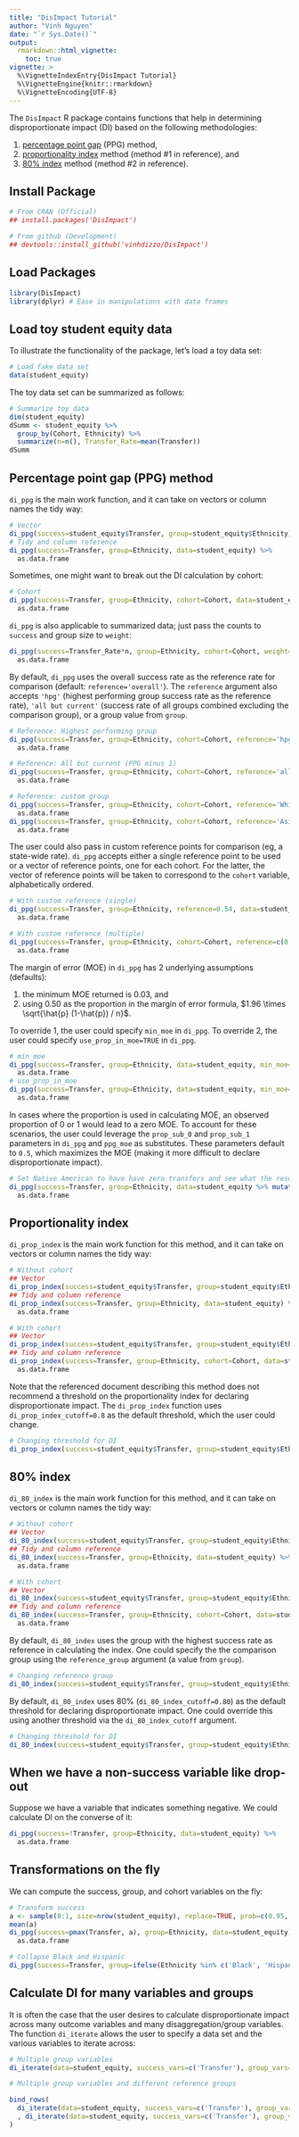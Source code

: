 ---
title: "DisImpact Tutorial"
author: "Vinh Nguyen"
date: "`r Sys.Date()`"
output:
  rmarkdown::html_vignette:
    toc: true
vignette: >
  %\VignetteIndexEntry{DisImpact Tutorial}
  %\VignetteEngine{knitr::rmarkdown}
  %\VignetteEncoding{UTF-8}
---

The `DisImpact` R package contains functions that help in determining disproportionate impact (DI) based on the following methodologies:

1. [percentage point gap](https://www.cccco.edu/-/media/CCCCO-Website/About-Us/Divisions/Digital-Innovation-and-Infrastructure/Research/Files/PercentagePointGapMethod2017.ashx) (PPG) method,
2. [proportionality index](https://www.cccco.edu/-/media/CCCCO-Website/Files/DII/guidelines-for-measuring-disproportionate-impact-in-equity-plans-tfa-ada.pdf) method (method #1 in reference), and
3. [80% index](https://www.cccco.edu/-/media/CCCCO-Website/Files/DII/guidelines-for-measuring-disproportionate-impact-in-equity-plans-tfa-ada.pdf) method (method #2 in reference).

## Install Package
```{r}
# From CRAN (Official)
## install.packages('DisImpact')

# From github (Development)
## devtools::install_github('vinhdizzo/DisImpact')
```

## Load Packages
```{r, message=FALSE, warning=FALSE}
library(DisImpact)
library(dplyr) # Ease in manipulations with data frames
```

## Load toy student equity data
To illustrate the functionality of the package, let's load a toy data set:
```{r}
# Load fake data set
data(student_equity)
```

The toy data set can be summarized as follows:
```{r}
# Summarize toy data
dim(student_equity)
dSumm <- student_equity %>%
  group_by(Cohort, Ethnicity) %>%
  summarize(n=n(), Transfer_Rate=mean(Transfer))
dSumm
```

## Percentage point gap (PPG) method
`di_ppg` is the main work function, and it can take on vectors or column names the tidy way:
```{r}
# Vector
di_ppg(success=student_equity$Transfer, group=student_equity$Ethnicity) %>% as.data.frame
# Tidy and column reference
di_ppg(success=Transfer, group=Ethnicity, data=student_equity) %>%
  as.data.frame
```

Sometimes, one might want to break out the DI calculation by cohort:
```{r}
# Cohort
di_ppg(success=Transfer, group=Ethnicity, cohort=Cohort, data=student_equity) %>%
  as.data.frame
```

`di_ppg` is also applicable to summarized data; just pass the counts to `success` and group size to `weight`:
```{r}
di_ppg(success=Transfer_Rate*n, group=Ethnicity, cohort=Cohort, weight=n, data=dSumm) %>%
  as.data.frame
```

By default, `di_ppg` uses the overall success rate as the reference rate for comparison (default: `reference='overall'`).  The `reference` argument also accepts `'hpg'` (highest performing group success rate as the reference rate), `'all but current'` (success rate of all groups combined excluding the comparison group), or a group value from `group`.

```{r}
# Reference: Highest performing group
di_ppg(success=Transfer, group=Ethnicity, cohort=Cohort, reference='hpg', data=student_equity) %>%
  as.data.frame

# Reference: All but current (PPG minus 1)
di_ppg(success=Transfer, group=Ethnicity, cohort=Cohort, reference='all but current', data=student_equity) %>%
  as.data.frame

# Reference: custom group
di_ppg(success=Transfer, group=Ethnicity, cohort=Cohort, reference='White', data=student_equity) %>%
  as.data.frame
di_ppg(success=Transfer, group=Ethnicity, cohort=Cohort, reference='Asian', data=student_equity) %>%
  as.data.frame
```

The user could also pass in custom reference points for comparison (eg, a state-wide rate).  `di_ppg` accepts either a single reference point to be used or a vector of reference points, one for each cohort.  For the latter, the vector of reference points will be taken to correspond to the `cohort` variable, alphabetically ordered.
```{r}
# With custom reference (single)
di_ppg(success=Transfer, group=Ethnicity, reference=0.54, data=student_equity) %>%
  as.data.frame

# With custom reference (multiple)
di_ppg(success=Transfer, group=Ethnicity, cohort=Cohort, reference=c(0.5, 0.55), data=student_equity) %>%
  as.data.frame
```

The margin of error (MOE) in `di_ppg` has 2 underlying assumptions (defaults):

1. the minimum MOE returned is 0.03, and
2. using 0.50 as the proportion in the margin of error formula, $1.96 \times \sqrt{\hat{p} (1-\hat{p}) / n}$.

To override 1, the user could specify `min_moe` in `di_ppg`.  To override 2, the user could specify `use_prop_in_moe=TRUE` in `di_ppg`.
```{r}
# min_moe
di_ppg(success=Transfer, group=Ethnicity, data=student_equity, min_moe=0.02) %>%
  as.data.frame
# use_prop_in_moe
di_ppg(success=Transfer, group=Ethnicity, data=student_equity, min_moe=0.02, use_prop_in_moe=TRUE) %>%
  as.data.frame
```

In cases where the proportion is used in calculating MOE, an observed proportion of 0 or 1 would lead to a zero MOE.  To account for these scenarios, the user could leverage the `prop_sub_0` and `prop_sub_1` parameters in `di_ppg` and `ppg_moe` as substitutes.  These parameters default to `0.5`, which maximizes the MOE (making it more difficult to declare disproportionate impact).

```{r}
# Set Native American to have have zero transfers and see what the results
di_ppg(success=Transfer, group=Ethnicity, data=student_equity %>% mutate(Transfer=ifelse(Ethnicity=='Native American', 0, Transfer)), use_prop_in_moe=TRUE, prop_sub_0=0.1, prop_sub_1=0.9) %>%
  as.data.frame
```


## Proportionality index
`di_prop_index` is the main work function for this method, and it can take on vectors or column names the tidy way:

```{r}
# Without cohort
## Vector
di_prop_index(success=student_equity$Transfer, group=student_equity$Ethnicity) %>% as.data.frame
## Tidy and column reference
di_prop_index(success=Transfer, group=Ethnicity, data=student_equity) %>%
  as.data.frame

# With cohort
## Vector
di_prop_index(success=student_equity$Transfer, group=student_equity$Ethnicity, cohort=student_equity$Cohort) %>% as.data.frame
## Tidy and column reference
di_prop_index(success=Transfer, group=Ethnicity, cohort=Cohort, data=student_equity) %>%
  as.data.frame
```

Note that the referenced document describing this method does not recommend a threshold on the proportionality index for declaring disproportionate impact.  The `di_prop_index` function uses `di_prop_index_cutoff=0.8` as the default threshold, which the user could change.

```{r}
# Changing threshold for DI
di_prop_index(success=student_equity$Transfer, group=student_equity$Ethnicity, cohort=student_equity$Cohort, di_prop_index_cutoff=0.5) %>% as.data.frame
```

## 80% index
`di_80_index` is the main work function for this method, and it can take on vectors or column names the tidy way:

```{r}
# Without cohort
## Vector
di_80_index(success=student_equity$Transfer, group=student_equity$Ethnicity) %>% as.data.frame
## Tidy and column reference
di_80_index(success=Transfer, group=Ethnicity, data=student_equity) %>%
  as.data.frame

# With cohort
## Vector
di_80_index(success=student_equity$Transfer, group=student_equity$Ethnicity, cohort=student_equity$Cohort) %>% as.data.frame
## Tidy and column reference
di_80_index(success=Transfer, group=Ethnicity, cohort=Cohort, data=student_equity) %>%
  as.data.frame
```

By default, `di_80_index` uses the group with the highest success rate as reference in calculating the index.  One could specify the the comparison group using the `reference_group` argument (a value from `group`).

```{r}
# Changing reference group
di_80_index(success=student_equity$Transfer, group=student_equity$Ethnicity, cohort=student_equity$Cohort, reference_group='White') %>% as.data.frame
```

By default, `di_80_index` uses 80% (`di_80_index_cutoff=0.80`) as the default threshold for declaring disproportionate impact.  One could override this using another threshold via the `di_80_index_cutoff` argument.


```{r}
# Changing threshold for DI
di_80_index(success=student_equity$Transfer, group=student_equity$Ethnicity, cohort=student_equity$Cohort, di_80_index_cutoff=0.50) %>% as.data.frame
```

## When we have a non-success variable like drop-out
Suppose we have a variable that indicates something negative.  We could calculate DI on the converse of it:
```{r}
di_ppg(success=!Transfer, group=Ethnicity, data=student_equity) %>%
  as.data.frame
```

## Transformations on the fly
We can compute the success, group, and cohort variables on the fly:
```{r}
# Transform success
a <- sample(0:1, size=nrow(student_equity), replace=TRUE, prob=c(0.95, 0.05))
mean(a)
di_ppg(success=pmax(Transfer, a), group=Ethnicity, data=student_equity) %>%
  as.data.frame

# Collapse Black and Hispanic
di_ppg(success=Transfer, group=ifelse(Ethnicity %in% c('Black', 'Hispanic'), 'Black/Hispanic', Ethnicity), data=student_equity) %>% as.data.frame
```

## Calculate DI for many variables and groups
It is often the case that the user desires to calculate disproportionate impact across many outcome variables and many disaggregation/group variables.  The function `di_iterate` allows the user to specify a data set and the various variables to iterate across:
```{r}
# Multiple group variables
di_iterate(data=student_equity, success_vars=c('Transfer'), group_vars=c('Ethnicity', 'Gender'), cohort_vars=c('Cohort'), ppg_reference_groups='overall') %>% as.data.frame

# Multiple group variables and different reference groups

bind_rows(
  di_iterate(data=student_equity, success_vars=c('Transfer'), group_vars=c('Ethnicity', 'Gender'), cohort_vars=c('Cohort'), ppg_reference_groups='overall')
  , di_iterate(data=student_equity, success_vars=c('Transfer'), group_vars=c('Ethnicity', 'Gender'), cohort_vars=c('Cohort'), ppg_reference_groups=c('White', 'Male'), include_non_disagg_results=FALSE) # include_non_disagg_results = FALSE: Already have this scenario in Overall run
)
```
